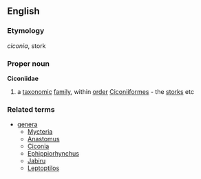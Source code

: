 ==English==
===Etymology===
{{L.}} ''ciconia'', stork
===Proper noun===
{{wikipedia}}
'''Ciconiidae'''
#a [[taxonomic]] [[family]], within [[order]] [[Ciconiiformes]] - the [[stork]]s etc
===Related terms===
{{wikispecies}}
*[[genera]]
**[[Mycteria]]
**[[Anastomus]]
**[[Ciconia]]
**[[Ephippiorhynchus]]
**[[Jabiru]]
**[[Leptoptilos]]